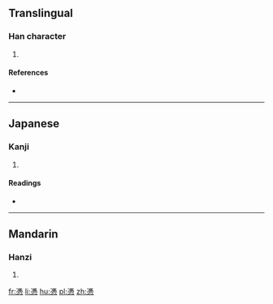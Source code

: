 ==Translingual==

===Han character===
{{Han char|rn=61|rad=心|as=11|sn=14|four=|canj=戈廿心 (ITP)|ids=⿱[[𠗦]][[心]]}}

# {{defn|Han|sort=心11}}

====References====
* {{Han ref|kx=0401.190|dkj=11164|dj=0741.080|hdz=42343.120|uh=617F|ud=24959}}

----

==Japanese==

===Kanji===
{{ja-kanji|grade=|rs=心11}}

# {{defn|lang=ja|sort=心11}}

====Readings====
* {{ja-readings|on=[[ひょう]] (hyō)|kun=[[つく]] (tsuku)}}

----

==Mandarin==

===Hanzi===
{{cmn-hanzi|pin=[[píng]] ([[ping2]])|wg=p'ing<sup>2</sup>}}

# {{defn|lang=cmn|sort=心11}}

[[fr:慿]]
[[li:慿]]
[[hu:慿]]
[[pl:慿]]
[[zh:慿]]